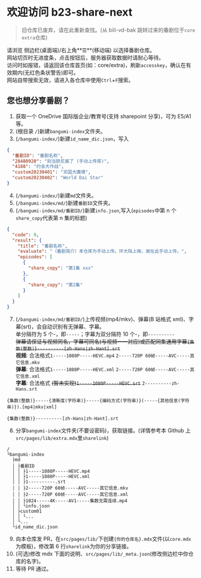 # 欢迎访问 b23-share-next

> 旧仓库已废弃，请在此重新查找。(从 bili-vd-bak 跳转过来的番剧位于`core` `extra`仓库)

请浏览 侧边栏(桌面端)/右上角**☰**(移动端) 以选择番剧仓库。  
网站切页时无进度条，点击按钮后，服务器获取数据时请耐心等待。  
访问时如报错，请返回该仓库首页(如：core/extra)，刷新`accesskey`，确认在有效期内(无红色条状警告)即可。  
网站自带搜索无效，请进入各仓库中使用`Ctrl`+`F`搜索。

## 您也想分享番剧？

1. 获取一个 OneDrive 国际版企业/教育号(支持 sharepoint 分享)，可为 E5/A1 等。
2. (根目录 `/`)新建`bangumi-index`文件夹。
3. (`/bangumi-index/`)新建`id_name_dic.json`，写入

```json filename="id_name_dic.json"
{
  "番剧ID": "番剧名称",
  "28480920": "别当欧尼酱了 (手动上传库)",
  "4188": "约会大作战",
  "custom20230401": "天国大魔境",
  "custom20230402": "World Dai Star"
}
```

4. (`/bangumi-index/`)新建`md`文件夹。
5. (`/bangumi-index/md/`)新建`番剧ID`文件夹。
6. (`/bangumi-index/md/番剧ID/`)新建`info.json`,写入(`episodes`中第 n 个`share_copy`代表第 n 集的标题)

```json filename="info.json"
{
  "code": 0,
  "result": {
    "title": "番剧名称",
    "evaluate": "（番剧简介）本仓库为手动上传。环大陆上映，故在此手动上传。",
    "episodes": [
      {
        "share_copy": "第1集 xxx"
      },
      {
        "share_copy": "第2集"
      }
    ]
  }
}
```

7. (`/bangumi-index/md/番剧ID/`)上传视频(mp4/mkv)、弹幕(B 站格式 xml)、字幕(srt)，会自动识别有无弹幕、字幕。  
    单分隔符为 5 个-，即`-----`；字幕为双分隔符 10 个-，即`----------`  
    ~~弹幕请保证与视频同名，字幕可同名(与视频一一对应)或匹配同集通用字幕`{集数(整数)}----------[zh-Hans|zh-Hant].srt`~~  
   **视频**: 合法格式`1-----1080P-----HEVC.mp4` `2-----720P 60帧-----AVC-----其它信息.mkv`  
   **弹幕**: 合法格式`1-----1080P-----HEVC.xml` `2-----720P 60帧-----AVC-----其它信息.xml`  
   **字幕**: 合法格式 ~~(暂未实现)`1-----1080P-----HEVC.srt`~~ `2----------zh-Hans.srt`

```text filename="视频/弹幕"
{集数(整数)}-----{清晰度(字符串)}-----{编码方式(字符串)}(-----{其他信息(字符串)}).[mp4|mkv|xml]
```

```text filename="字幕"
{集数(整数)}----------[zh-Hans|zh-Hant].srt
```

8. 分享`bangumi-index`文件夹(不要设密码)，获取链接。(详情参考本 Github 上`src/pages/lib/extra.mdx`里`sharelink`)

```text filename="此时你OneDrive里的样子"
/
└bangumi-index
  ├md
  │ ├番剧ID
  │ │ ├1-----1080P-----HEVC.mp4
  │ │ ├1-----1080P-----HEVC.xml
  │ │ ├1----------.srt
  │ │ ├2-----720P 60帧-----AVC-----其它信息.mkv
  │ │ ├2-----720P 60帧-----AVC-----其它信息.xml
  │ │ ├1024-----4K-----AV1-----集数无需连续.mp4
  │ │ └info.json
  │ ├custom01
  │ │ └...
  │ └...
  └id_name_dic.json
```

9. 向本仓库发 PR，在`src/pages/lib/`下创建`{你的仓库名}.mdx`文件(以`core.mdx`为模板)，修改第 6 行`sharelink`为你的分享链接。
10. (可选)修改 mdx 下面的说明、`src/pages/lib/_meta.json`(修改侧边栏中你仓库的名字)。
11. 等待 PR 通过。
